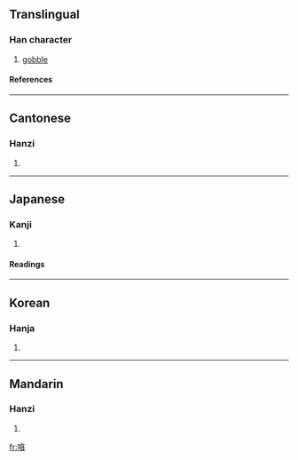 ==Translingual==
===Han character===
{{Han char|rn=30|rad=口|as=11|sn=14|four=6808<sub>6</sub>|canj=口人戈金 (ROIC)}}
# [[gobble]]
====References====
{{Han ref|kx=0204.290|dkj=04157|dj=0427.090|hdz=10678.010|uh=55FF|ud=22015|bh=E154|bd=57684}}
----
==Cantonese==
===Hanzi===
{{yue-hanzi|jyut=|y=taam2}}
# {{defn|Cantonese}}
----
==Japanese==
===Kanji===
{{ja-kanji|grade=|rs=口11}}
# {{defn|Japanese}} 
====Readings====
{{ja-readings|on=[[たん]] (tan), [[とん]] (ton)|kun=[[こえ]] (koe)}}
----
==Korean==
===Hanja===
{{ko-hanja|hangeul=탐|rv=tam|mr=t'am}}
# {{defn|Korean}}
----
==Mandarin==
===Hanzi===
{{cmn-hanzi|pin=[[tǎn]] ([[tan3]])|wg=t'an<sup>3</sup>}}
# {{defn|Mandarin}}

[[fr:嗿]]